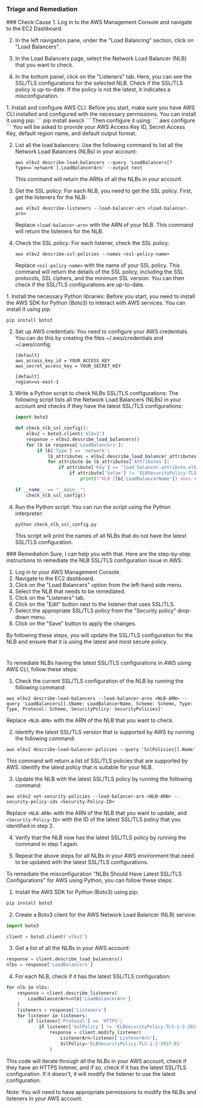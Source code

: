 
### Triage and Remediation
<Tabs>

<Tab title='Cause'>
### Check Cause
<AccordionGroup>
<Accordion title='Using Console' defaultOpen='true'>
1. Log in to the AWS Management Console and navigate to the EC2 Dashboard. 

2. In the left navigation pane, under the "Load Balancing" section, click on "Load Balancers".

3. In the Load Balancers page, select the Network Load Balancer (NLB) that you want to check.

4. In the bottom panel, click on the "Listeners" tab. Here, you can see the SSL/TLS configurations for the selected NLB. Check if the SSL/TLS policy is up-to-date. If the policy is not the latest, it indicates a misconfiguration.
</Accordion>

<Accordion title='Using CLI'>
1. Install and configure AWS CLI: Before you start, make sure you have AWS CLI installed and configured with the necessary permissions. You can install it using pip:
   ```
   pip install awscli
   ```
   Then configure it using:
   ```
   aws configure
   ```
   You will be asked to provide your AWS Access Key ID, Secret Access Key, default region name, and default output format.

2. List all the load balancers: Use the following command to list all the Network Load Balancers (NLBs) in your account:
   ```
   aws elbv2 describe-load-balancers --query 'LoadBalancers[?Type==`network`].LoadBalancerArn' --output text
   ```
   This command will return the ARNs of all the NLBs in your account.

3. Get the SSL policy: For each NLB, you need to get the SSL policy. First, get the listeners for the NLB:
   ```
   aws elbv2 describe-listeners --load-balancer-arn <load-balancer-arn>
   ```
   Replace `<load-balancer-arn>` with the ARN of your NLB. This command will return the listeners for the NLB.

4. Check the SSL policy: For each listener, check the SSL policy:
   ```
   aws elbv2 describe-ssl-policies --names <ssl-policy-name>
   ```
   Replace `<ssl-policy-name>` with the name of your SSL policy. This command will return the details of the SSL policy, including the SSL protocols, SSL ciphers, and the minimum SSL version. You can then check if the SSL/TLS configurations are up-to-date.
</Accordion>

<Accordion title='Using Python'>
1. Install the necessary Python libraries: Before you start, you need to install the AWS SDK for Python (Boto3) to interact with AWS services. You can install it using pip:

   ```
   pip install boto3
   ```

2. Set up AWS credentials: You need to configure your AWS credentials. You can do this by creating the files ~/.aws/credentials and ~/.aws/config:

   ```
   [default]
   aws_access_key_id = YOUR_ACCESS_KEY
   aws_secret_access_key = YOUR_SECRET_KEY
   ```

   ```
   [default]
   region=us-east-1
   ```

3. Write a Python script to check NLBs SSL/TLS configurations: The following script lists all the Network Load Balancers (NLBs) in your account and checks if they have the latest SSL/TLS configurations:

   ```python
   import boto3

   def check_nlb_ssl_config():
       elbv2 = boto3.client('elbv2')
       response = elbv2.describe_load_balancers()
       for lb in response['LoadBalancers']:
           if lb['Type'] == 'network':
               lb_attributes = elbv2.describe_load_balancer_attributes(LoadBalancerArn=lb['LoadBalancerArn'])
               for attribute in lb_attributes['Attributes']:
                   if attribute['Key'] == 'load_balancer.attribute.elb.security_policy':
                       if attribute['Value'] != 'ELBSecurityPolicy-TLS-1-2-2017-01':
                           print(f"NLB {lb['LoadBalancerName']} does not have the latest SSL/TLS configuration")

   if __name__ == "__main__":
       check_nlb_ssl_config()
   ```

4. Run the Python script: You can run the script using the Python interpreter:

   ```
   python check_nlb_ssl_config.py
   ```

   This script will print the names of all NLBs that do not have the latest SSL/TLS configuration.
</Accordion>

</AccordionGroup>
</Tab>
<Tab title='Remediation'>
### Remediation

<AccordionGroup>
<Accordion title='Using Console' defaultOpen='true'>
Sure, I can help you with that. Here are the step-by-step instructions to remediate the NLB SSL/TLS configuration issue in AWS:

1. Log in to your AWS Management Console.
2. Navigate to the EC2 dashboard.
3. Click on the "Load Balancers" option from the left-hand side menu.
4. Select the NLB that needs to be remediated.
5. Click on the "Listeners" tab.
6. Click on the "Edit" button next to the listener that uses SSL/TLS.
7. Select the appropriate SSL/TLS policy from the "Security policy" drop-down menu.
8. Click on the "Save" button to apply the changes.

By following these steps, you will update the SSL/TLS configuration for the NLB and ensure that it is using the latest and most secure policy.

#
</Accordion>

<Accordion title='Using CLI'>
To remediate NLBs having the latest SSL/TLS configurations in AWS using AWS CLI, follow these steps:

1. Check the current SSL/TLS configuration of the NLB by running the following command:

```
aws elbv2 describe-load-balancers --load-balancer-arns <NLB-ARN> --query 'LoadBalancers[].{Name: LoadBalancerName, Scheme: Scheme, Type: Type, Protocol: Scheme, SecurityPolicy: SecurityPolicies}'
```

Replace `<NLB-ARN>` with the ARN of the NLB that you want to check.

2. Identify the latest SSL/TLS version that is supported by AWS by running the following command:

```
aws elbv2 describe-load-balancer-policies --query 'SslPolicies[].Name'
```

This command will return a list of SSL/TLS policies that are supported by AWS. Identify the latest policy that is suitable for your NLB.

3. Update the NLB with the latest SSL/TLS policy by running the following command:

```
aws elbv2 set-security-policies --load-balancer-arn <NLB-ARN> --security-policy-ids <Security-Policy-ID>
```

Replace `<NLB-ARN>` with the ARN of the NLB that you want to update, and `<Security-Policy-ID>` with the ID of the latest SSL/TLS policy that you identified in step 2.

4. Verify that the NLB now has the latest SSL/TLS policy by running the command in step 1 again.

5. Repeat the above steps for all NLBs in your AWS environment that need to be updated with the latest SSL/TLS configurations.
</Accordion>

<Accordion title='Using Python'>
To remediate the misconfiguration "NLBs Should Have Latest SSL/TLS Configurations" for AWS using Python, you can follow these steps:

1. Install the AWS SDK for Python (Boto3) using pip:

```python
pip install boto3
```

2. Create a Boto3 client for the AWS Network Load Balancer (NLB) service:

```python
import boto3

client = boto3.client('elbv2')
```

3. Get a list of all the NLBs in your AWS account:

```python
response = client.describe_load_balancers()
nlbs = response['LoadBalancers']
```

4. For each NLB, check if it has the latest SSL/TLS configuration:

```python
for nlb in nlbs:
    response = client.describe_listeners(
        LoadBalancerArn=nlb['LoadBalancerArn']
    )
    listeners = response['Listeners']
    for listener in listeners:
        if listener['Protocol'] == 'HTTPS':
            if listener['SslPolicy'] != 'ELBSecurityPolicy-TLS-1-2-2017-01':
                response = client.modify_listener(
                    ListenerArn=listener['ListenerArn'],
                    SslPolicy='ELBSecurityPolicy-TLS-1-2-2017-01'
                )
```

This code will iterate through all the NLBs in your AWS account, check if they have an HTTPS listener, and if so, check if it has the latest SSL/TLS configuration. If it doesn't, it will modify the listener to use the latest configuration.

Note: You will need to have appropriate permissions to modify the NLBs and listeners in your AWS account.
</Accordion>

</AccordionGroup>
</Tab>
</Tabs>
